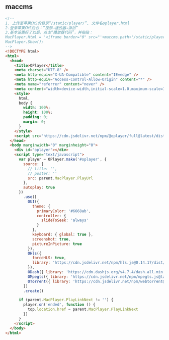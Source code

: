 ## maccms

```html filename="oplayer.html"
<!--
1. 上传至苹果CMS的目录“/static/player/”, 文件名oplayer.html
2.登录苹果CMS后台：“视频→播放器→添加”
3.基本设置好了以后，点击“播放器代码”，并粘贴：
MacPlayer.Html = '<iframe border="0" src="'+maccms.path+'/static/player/oplayer.html" width="100%" height="100%" marginWidth="0" frameSpacing="0" marginHeight="0" frameBorder="0" scrolling="no" vspale="0" noResize></iframe>';
MacPlayer.Show();
-->
<!DOCTYPE html>
<html>
  <head>
    <title>OPlayer</title>
    <meta charset="UTF-8" />
    <meta http-equiv="X-UA-Compatible" content="IE=edge" />
    <meta http-equiv="Access-Control-Allow-Origin" content="*" />
    <meta name="referrer" content="never" />
    <meta content="width=device-width,initial-scale=1.0,maximum-scale=1.0,user-scalable=no" name="viewport" />
    <style>
      html,
      body {
        width: 100%;
        height: 100%;
        padding: 0;
        margin: 0;
      }
    </style>
    <script src="https://cdn.jsdelivr.net/npm/@oplayer/full@latest/dist/index.min.js"></script>
  </head>
  <body marginwidth="0" marginheight="0">
    <div id="oplayer"></div>
    <script type="text/javascript">
      var player = OPlayer.make('#oplayer', {
        source: {
          // title: '',
          // poster: ''
          src: parent.MacPlayer.PlayUrl
        },
        autoplay: true
      })
        .use([
          OUI({
            theme: {
              primaryColor: '#6668ab',
              controller: {
                slideToSeek: 'always'
              }
            },
            keyboard: { global: true },
            screenshot: true,
            pictureInPicture: true
          }),
          OHls({
            forceHLS: true,
            library: 'https://cdn.jsdelivr.net/npm/hls.js@0.14.17/dist/hls.min.js'
          }),
          ODash({ library: 'https://cdn.dashjs.org/v4.7.4/dash.all.min.js' }),
          OMpegts({ library: 'https://cdn.jsdelivr.net/npm/mpegts.js@latest/dist/mpegts.min.js' }),
          OTorrent({ library: 'https://cdn.jsdelivr.net/npm/webtorrent@0.98.18/webtorrent.min.js' })
        ])
        .create()

      if (parent.MacPlayer.PlayLinkNext != '') {
        player.on('ended', function () {
          top.location.href = parent.MacPlayer.PlayLinkNext
        })
      }
    </script>
  </body>
</html>
```
